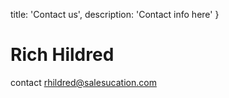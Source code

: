   title: 'Contact us',
  description: 'Contact info here'
}

# Rich Hildred

contact rhildred@salesucation.com